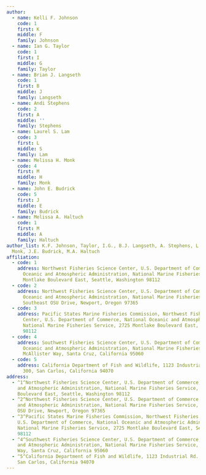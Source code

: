 ```yaml
---
author:
  - name: Kelli F. Johnson
    code: 1
    first: K
    middle: F
    family: Johnson
  - name: Ian G. Taylor
    code: 1
    first: I
    middle: G
    family: Taylor
  - name: Brian J. Langseth
    code: 1
    first: B
    middle: J
    family: Langseth
  - name: Andi Stephens
    code: 2
    first: A
    middle: ''
    family: Stephens
  - name: Laurel S. Lam
    code: 3
    first: L
    middle: S
    family: Lam
  - name: Melissa H. Monk
    code: 4
    first: M
    middle: H
    family: Monk
  - name: John E. Budrick
    code: 5
    first: J
    middle: E
    family: Budrick
  - name: Melissa A. Haltuch
    code: 1
    first: M
    middle: A
    family: Haltuch
author_list: K.F. Johnson, Taylor, I.G., B.J. Langseth, A. Stephens, L.S. Lam, M.H.
  Monk, J.E. Budrick, M.A. Haltuch
affiliation:
  - code: 1
    address: Northwest Fisheries Science Center, U.S. Department of Commerce, National
      Oceanic and Atmospheric Administration, National Marine Fisheries Service, 2725
      Montlake Boulevard East, Seattle, Washington 98112
  - code: 2
    address: Northwest Fisheries Science Center, U.S. Department of Commerce, National
      Oceanic and Atmospheric Administration, National Marine Fisheries Service, 2032
      Southeast OSU Drive, Newport, Oregon 97365
  - code: 3
    address: Pacific States Marine Fisheries Commission, Northwest Fisheries Science
      Center, U.S. Department of Commerce, National Oceanic and Atmospheric Administration,
      National Marine Fisheries Service, 2725 Montlake Boulevard East, Seattle, Washington
      98112
  - code: 4
    address: Southwest Fisheries Science Center, U.S. Department of Commerce, National
      Oceanic and Atmospheric Administration, National Marine Fisheries Service, 110
      McAllister Way, Santa Cruz, California 95060
  - code: 5
    address: California Department of Fish and Wildlife, 1123 Industrial Rd., Suite
      300, San Carlos, California 94070
address:
  - ^1^Northwest Fisheries Science Center, U.S. Department of Commerce, National Oceanic
    and Atmospheric Administration, National Marine Fisheries Service, 2725 Montlake
    Boulevard East, Seattle, Washington 98112
  - ^2^Northwest Fisheries Science Center, U.S. Department of Commerce, National Oceanic
    and Atmospheric Administration, National Marine Fisheries Service, 2032 Southeast
    OSU Drive, Newport, Oregon 97365
  - ^3^Pacific States Marine Fisheries Commission, Northwest Fisheries Science Center,
    U.S. Department of Commerce, National Oceanic and Atmospheric Administration,
    National Marine Fisheries Service, 2725 Montlake Boulevard East, Seattle, Washington
    98112
  - ^4^Southwest Fisheries Science Center, U.S. Department of Commerce, National Oceanic
    and Atmospheric Administration, National Marine Fisheries Service, 110 McAllister
    Way, Santa Cruz, California 95060
  - ^5^California Department of Fish and Wildlife, 1123 Industrial Rd., Suite 300,
    San Carlos, California 94070
---
```

